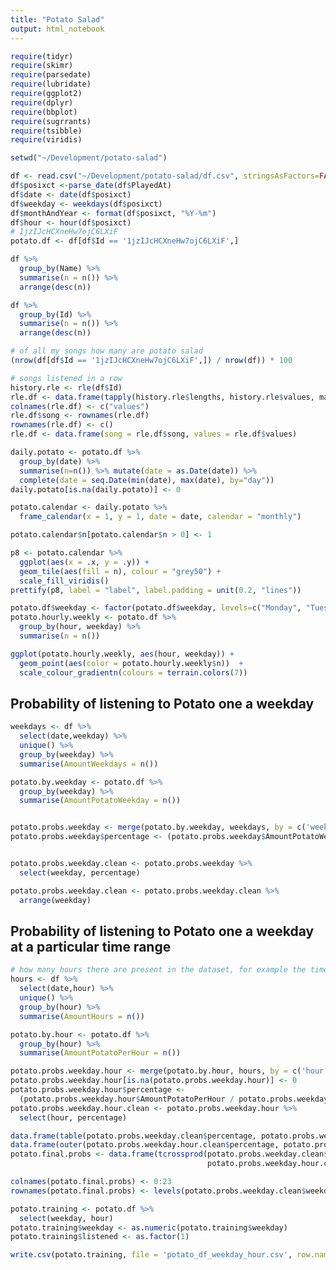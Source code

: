 ```yaml
---
title: "Potato Salad"
output: html_notebook
---
```


```r
require(tidyr)
require(skimr)
require(parsedate)
require(lubridate)
require(ggplot2)
require(dplyr)
require(bbplot)
require(sugrrants)
require(tsibble)
require(viridis)
```

```r
setwd("~/Development/potato-salad")
```

```r
df <- read.csv("~/Development/potato-salad/df.csv", stringsAsFactors=FALSE)
df$posixct <-parse_date(df$PlayedAt)
df$date <- date(df$posixct)
df$weekday <- weekdays(df$posixct)
df$monthAndYear <- format(df$posixct, "%Y-%m")
df$hour <- hour(df$posixct)
# 1jzIJcHCXneHw7ojC6LXiF
potato.df <- df[df$Id == '1jzIJcHCXneHw7ojC6LXiF',]
```

```r
df %>%
  group_by(Name) %>%
  summarise(n = n()) %>%
  arrange(desc(n))
```

```r
df %>%
  group_by(Id) %>%
  summarise(n = n()) %>%
  arrange(desc(n))
```


```r
# of all my songs how many are potato salad
(nrow(df[df$Id == '1jzIJcHCXneHw7ojC6LXiF',]) / nrow(df)) * 100
```

```r
# songs listened in a row
history.rle <- rle(df$Id)
rle.df <- data.frame(tapply(history.rle$lengths, history.rle$values, max))
colnames(rle.df) <- c("values")
rle.df$song <- rownames(rle.df)
rownames(rle.df) <- c()
rle.df <- data.frame(song = rle.df$song, values = rle.df$values)
```

```r
daily.potato <- potato.df %>%
  group_by(date) %>%
  summarise(n=n()) %>% mutate(date = as.Date(date)) %>%
  complete(date = seq.Date(min(date), max(date), by="day"))
daily.potato[is.na(daily.potato)] <- 0
```

```r
potato.calendar <- daily.potato %>%
  frame_calendar(x = 1, y = 1, date = date, calendar = "monthly")

potato.calendar$n[potato.calendar$n > 0] <- 1

p8 <- potato.calendar %>%
  ggplot(aes(x = .x, y = .y)) +
  geom_tile(aes(fill = n), colour = "grey50") +
  scale_fill_viridis()
prettify(p8, label = "label", label.padding = unit(0.2, "lines"))
```

```r
potato.df$weekday <- factor(potato.df$weekday, levels=c("Monday", "Tuesday", "Wednesday", "Thursday", "Friday", "Saturday", "Sunday"))
potato.hourly.weekly <- potato.df %>%
  group_by(hour, weekday) %>%
  summarise(n = n())

ggplot(potato.hourly.weekly, aes(hour, weekday)) +
  geom_point(aes(color = potato.hourly.weekly$n))  +
  scale_colour_gradientn(colours = terrain.colors(7)) 

```

## Probability of listening to Potato one a weekday
```r
weekdays <- df %>%
  select(date,weekday) %>%
  unique() %>%
  group_by(weekday) %>%
  summarise(AmountWeekdays = n())

potato.by.weekday <- potato.df %>%
  group_by(weekday) %>%
  summarise(AmountPotatoWeekday = n())


potato.probs.weekday <- merge(potato.by.weekday, weekdays, by = c('weekday'))
potato.probs.weekday$percentage <- (potato.probs.weekday$AmountPotatoWeekday / potato.probs.weekday$AmountWeekdays)


potato.probs.weekday.clean <- potato.probs.weekday %>%
  select(weekday, percentage)

potato.probs.weekday.clean <- potato.probs.weekday.clean %>%
  arrange(weekday)

```

## Probability of listening to Potato one a weekday at a particular time range
```r
# how many hours there are present in the dataset, for example the time X appears Y times
hours <- df %>%
  select(date,hour) %>%
  unique() %>%
  group_by(hour) %>%
  summarise(AmountHours = n())

potato.by.hour <- potato.df %>%
  group_by(hour) %>%
  summarise(AmountPotatoPerHour = n())

potato.probs.weekday.hour <- merge(potato.by.hour, hours, by = c('hour'), all.y = TRUE)
potato.probs.weekday.hour[is.na(potato.probs.weekday.hour)] <- 0
potato.probs.weekday.hour$percentage <- 
  (potato.probs.weekday.hour$AmountPotatoPerHour / potato.probs.weekday.hour$AmountHours)
potato.probs.weekday.hour.clean <- potato.probs.weekday.hour %>%
  select(hour, percentage)
```

```r
data.frame(table(potato.probs.weekday.clean$percentage, potato.probs.weekday.hour.clean$percentage))
data.frame(outer(potato.probs.weekday.hour.clean$percentage, potato.probs.weekday.clean$percentage, FUN = "*"))
potato.final.probs <- data.frame(tcrossprod(potato.probs.weekday.clean$percentage, 
                                            potato.probs.weekday.hour.clean$percentage) * 100)

colnames(potato.final.probs) <- 0:23
rownames(potato.final.probs) <- levels(potato.probs.weekday.clean$weekday)
```

```r
potato.training <- potato.df %>%
  select(weekday, hour)
potato.training$weekday <- as.numeric(potato.training$weekday)
potato.training$listened <- as.factor(1)
```

```r
write.csv(potato.training, file = 'potato_df_weekday_hour.csv', row.names = FALSE)
```

